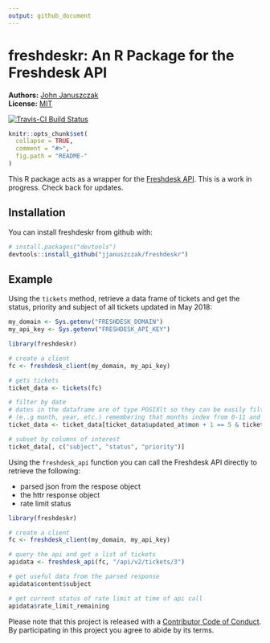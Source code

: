 ```yaml
---
output: github_document
---
```


<!-- README.md is generated from README.Rmd. Please edit that file -->

# freshdeskr: An R Package for the Freshdesk API

**Authors:** [John Januszczak](https://github.com/jjanuszczak)<br/>
**License:** [MIT](https://opensource.org/licenses/MIT)

[![Travis-CI Build Status](https://travis-ci.org/jjanuszczak/freshdeskr.svg?branch=master)](https://travis-ci.org/jjanuszczak/freshdeskr)

```r
knitr::opts_chunk$set(
  collapse = TRUE,
  comment = "#>",
  fig.path = "README-"
)
```

This R package acts as a wrapper for the [Freshdesk API](https://developers.freshdesk.com/api/). This is a work in progress. Check back for updates.

## Installation

You can install freshdeskr from github with:

```r
# install.packages("devtools")
devtools::install_github("jjanuszczak/freshdeskr")
```

## Example

Using the `tickets` method, retrieve a data frame of tickets and get the status, priority and subject of all tickets updated in May 2018:

```r
my_domain <- Sys.getenv("FRESHDESK_DOMAIN")
my_api_key <- Sys.getenv("FRESHDESK_API_KEY")
```

```r
library(freshdeskr)

# create a client
fc <- freshdesk_client(my_domain, my_api_key)

# gets tickets 
ticket_data <- tickets(fc)

# filter by date
# dates in the dataframe are of type POSIXlt so they can be easily filtered by date or time part 
# (e..g month, year, etc.) remembering that months index from 0-11 and year is years since 1900
ticket_data <- ticket_data[ticket_data$updated_at$mon + 1 == 5 & ticket_data$updated_at$year + 1900 == 2018, ]

# subset by columns of interest
ticket_data[, c("subject", "status", "priority")]
```

Using the `freshdesk_api` function you can call the Freshdesk API directly to retrieve the following:

* parsed json from the respose object
* the httr response object
* rate limit status

```r
library(freshdeskr)

# create a client
fc <- freshdesk_client(my_domain, my_api_key)

# query the api and get a list of tickets
apidata <- freshdesk_api(fc, "/api/v2/tickets/3")

# get useful data from the parsed response
apidata$content$subject
```

```r
# get current status of rate limit at time of api call
apidata$rate_limit_remaining
```

Please note that this project is released with a [Contributor Code of Conduct](CONDUCT.md).
By participating in this project you agree to abide by its terms.
